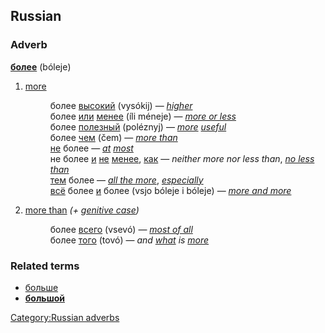 ==Russian==
[[Category:Russian adverbs]]
===Adverb===
'''[[более]]''' (bóleje)

# [[more]]
#: более [[высокий]] (vysókij) — ''[[higher]]''
#: более [[или]] [[менее]] (íli méneje) — ''[[more or less]]''
#: более [[полезный]] (poléznyj) — ''[[more]] [[useful]]''
#: более [[что|чем]] (čem) — ''[[more than]]''
#: [[не]] более — ''[[at]] [[most]]''
#: не более [[и]] [[не]] [[менее]], [[как]] — ''neither more nor less than'', ''[[no less than]]''
#: [[тот|тем]] более — ''[[all the more]]'', ''[[especially]]''
#: [[все|всё]] более [[и]] более (vsjo bóleje i bóleje) — ''[[more and more]]''
# [[more than]] ''(+ [[genitive case]])''
#: более [[всего]] (vsevó) — ''[[most of all]]''
#: более [[тот|того]] (tovó) — ''and [[what]] is [[more]]''

===Related terms===
*[[больше]]
*'''[[большой]]'''